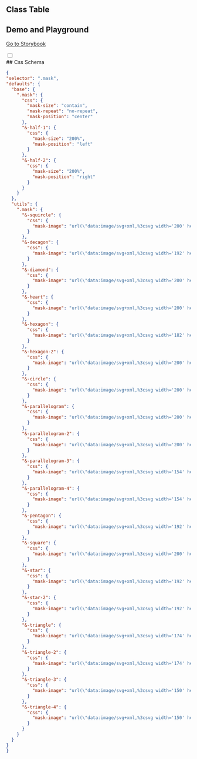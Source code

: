 
## Class Table

<CssTable name="mask" />

## Demo and Playground

[Go to Storybook](https://story.ui.icebreaker.top/?path=/docs/general-mask--docs)

<div className="collapse">
<input type="checkbox" /> 
<div class="collapse-title px-0">
## Css Schema
</div>
<div class="collapse-content"> 

```json
{
"selector": ".mask",
"defaults": {
  "base": {
    ".mask": {
      "css": {
        "mask-size": "contain",
        "mask-repeat": "no-repeat",
        "mask-position": "center"
      },
      "&-half-1": {
        "css": {
          "mask-size": "200%",
          "mask-position": "left"
        }
      },
      "&-half-2": {
        "css": {
          "mask-size": "200%",
          "mask-position": "right"
        }
      }
    }
  },
  "utils": {
    ".mask": {
      "&-squircle": {
        "css": {
          "mask-image": "url(\"data:image/svg+xml,%3csvg width='200' height='200' xmlns='http://www.w3.org/2000/svg'%3e%3cpath d='M100 0C20 0 0 20 0 100s20 100 100 100 100-20 100-100S180 0 100 0Z'/%3e%3c/svg%3e\")"
        }
      },
      "&-decagon": {
        "css": {
          "mask-image": "url(\"data:image/svg+xml,%3csvg width='192' height='200' xmlns='http://www.w3.org/2000/svg'%3e%3cpath fill='black' d='m96 0 58.779 19.098 36.327 50v61.804l-36.327 50L96 200l-58.779-19.098-36.327-50V69.098l36.327-50z' fill-rule='evenodd'/%3e%3c/svg%3e\")"
        }
      },
      "&-diamond": {
        "css": {
          "mask-image": "url(\"data:image/svg+xml,%3csvg width='200' height='200' xmlns='http://www.w3.org/2000/svg'%3e%3cpath fill='black' d='m100 0 100 100-100 100L0 100z' fill-rule='evenodd'/%3e%3c/svg%3e\")"
        }
      },
      "&-heart": {
        "css": {
          "mask-image": "url(\"data:image/svg+xml,%3csvg width='200' height='185' xmlns='http://www.w3.org/2000/svg'%3e%3cpath d='M100 184.606a15.384 15.384 0 0 1-8.653-2.678C53.565 156.28 37.205 138.695 28.182 127.7 8.952 104.264-.254 80.202.005 54.146.308 24.287 24.264 0 53.406 0c21.192 0 35.869 11.937 44.416 21.879a2.884 2.884 0 0 0 4.356 0C110.725 11.927 125.402 0 146.594 0c29.142 0 53.098 24.287 53.4 54.151.26 26.061-8.956 50.122-28.176 73.554-9.023 10.994-25.383 28.58-63.165 54.228a15.384 15.384 0 0 1-8.653 2.673Z' fill='black' fill-rule='nonzero'/%3e%3c/svg%3e\")"
        }
      },
      "&-hexagon": {
        "css": {
          "mask-image": "url(\"data:image/svg+xml,%3csvg width='182' height='201' xmlns='http://www.w3.org/2000/svg'%3e%3cpath d='M.3 65.486c0-9.196 6.687-20.063 14.211-25.078l61.86-35.946c8.36-5.016 20.899-5.016 29.258 0l61.86 35.946c8.36 5.015 14.211 15.882 14.211 25.078v71.055c0 9.196-6.687 20.063-14.211 25.079l-61.86 35.945c-8.36 4.18-20.899 4.18-29.258 0L14.51 161.62C6.151 157.44.3 145.737.3 136.54V65.486Z' fill='black' fill-rule='nonzero'/%3e%3c/svg%3e\")"
        }
      },
      "&-hexagon-2": {
        "css": {
          "mask-image": "url(\"data:image/svg+xml,%3csvg width='200' height='182' xmlns='http://www.w3.org/2000/svg'%3e%3cpath d='M64.786 181.4c-9.196 0-20.063-6.687-25.079-14.21L3.762 105.33c-5.016-8.36-5.016-20.9 0-29.259l35.945-61.86C44.723 5.851 55.59 0 64.786 0h71.055c9.196 0 20.063 6.688 25.079 14.211l35.945 61.86c4.18 8.36 4.18 20.899 0 29.258l-35.945 61.86c-4.18 8.36-15.883 14.211-25.079 14.211H64.786Z' fill='black' fill-rule='nonzero'/%3e%3c/svg%3e\")"
        }
      },
      "&-circle": {
        "css": {
          "mask-image": "url(\"data:image/svg+xml,%3csvg width='200' height='200' xmlns='http://www.w3.org/2000/svg'%3e%3ccircle fill='black' cx='100' cy='100' r='100' fill-rule='evenodd'/%3e%3c/svg%3e\")"
        }
      },
      "&-parallelogram": {
        "css": {
          "mask-image": "url(\"data:image/svg+xml,%3csvg width='200' height='154' xmlns='http://www.w3.org/2000/svg'%3e%3cpath fill='black' d='M46.154 0H200l-46.154 153.846H0z' fill-rule='evenodd'/%3e%3c/svg%3e\")"
        }
      },
      "&-parallelogram-2": {
        "css": {
          "mask-image": "url(\"data:image/svg+xml,%3csvg width='200' height='154' xmlns='http://www.w3.org/2000/svg'%3e%3cpath fill='black' d='M153.846 0H0l46.154 153.846H200z' fill-rule='evenodd'/%3e%3c/svg%3e\")"
        }
      },
      "&-parallelogram-3": {
        "css": {
          "mask-image": "url(\"data:image/svg+xml,%3csvg width='154' height='201' xmlns='http://www.w3.org/2000/svg'%3e%3cpath fill='black' d='M.077 47.077v153.846l153.846-46.154V.923z' fill-rule='evenodd'/%3e%3c/svg%3e\")"
        }
      },
      "&-parallelogram-4": {
        "css": {
          "mask-image": "url(\"data:image/svg+xml,%3csvg width='154' height='201' xmlns='http://www.w3.org/2000/svg'%3e%3cpath fill='black' d='M153.923 47.077v153.846L.077 154.77V.923z' fill-rule='evenodd'/%3e%3c/svg%3e\")"
        }
      },
      "&-pentagon": {
        "css": {
          "mask-image": "url(\"data:image/svg+xml,%3csvg width='192' height='181' xmlns='http://www.w3.org/2000/svg'%3e%3cpath fill='black' d='m96 0 95.106 69.098-36.327 111.804H37.22L.894 69.098z' fill-rule='evenodd'/%3e%3c/svg%3e\")"
        }
      },
      "&-square": {
        "css": {
          "mask-image": "url(\"data:image/svg+xml,%3csvg width='200' height='200' xmlns='http://www.w3.org/2000/svg'%3e%3cpath fill='black' d='M0 0h200v200H0z' fill-rule='evenodd'/%3e%3c/svg%3e\")"
        }
      },
      "&-star": {
        "css": {
          "mask-image": "url(\"data:image/svg+xml,%3csvg width='192' height='180' xmlns='http://www.w3.org/2000/svg'%3e%3cpath fill='black' d='m96 137.263-58.779 42.024 22.163-68.389L.894 68.481l72.476-.243L96 0l22.63 68.238 72.476.243-58.49 42.417 22.163 68.389z' fill-rule='evenodd'/%3e%3c/svg%3e\")"
        }
      },
      "&-star-2": {
        "css": {
          "mask-image": "url(\"data:image/svg+xml,%3csvg width='192' height='180' xmlns='http://www.w3.org/2000/svg'%3e%3cpath fill='black' d='m96 153.044-58.779 26.243 7.02-63.513L.894 68.481l63.117-13.01L96 0l31.989 55.472 63.117 13.01-43.347 47.292 7.02 63.513z' fill-rule='evenodd'/%3e%3c/svg%3e\")"
        }
      },
      "&-triangle": {
        "css": {
          "mask-image": "url(\"data:image/svg+xml,%3csvg width='174' height='149' xmlns='http://www.w3.org/2000/svg'%3e%3cpath fill='black' d='m87 148.476-86.603.185L43.86 74.423 87 0l43.14 74.423 43.463 74.238z' fill-rule='evenodd'/%3e%3c/svg%3e\")"
        }
      },
      "&-triangle-2": {
        "css": {
          "mask-image": "url(\"data:image/svg+xml,%3csvg width='174' height='150' xmlns='http://www.w3.org/2000/svg'%3e%3cpath fill='black' d='m87 .738 86.603-.184-43.463 74.238L87 149.214 43.86 74.792.397.554z' fill-rule='evenodd'/%3e%3c/svg%3e\")"
        }
      },
      "&-triangle-3": {
        "css": {
          "mask-image": "url(\"data:image/svg+xml,%3csvg width='150' height='174' xmlns='http://www.w3.org/2000/svg'%3e%3cpath fill='black' d='m149.369 87.107.185 86.603-74.239-43.463L.893 87.107l74.422-43.14L149.554.505z' fill-rule='evenodd'/%3e%3c/svg%3e\")"
        }
      },
      "&-triangle-4": {
        "css": {
          "mask-image": "url(\"data:image/svg+xml,%3csvg width='150' height='174' xmlns='http://www.w3.org/2000/svg'%3e%3cpath fill='black' d='M.631 87.107.446.505l74.239 43.462 74.422 43.14-74.422 43.14L.446 173.71z' fill-rule='evenodd'/%3e%3c/svg%3e\")"
        }
      }
    }
  }
}
}
```

</div>
</div>